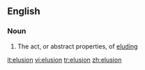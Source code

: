 ==English==
===Noun===
{{en-noun|-}}
# The act, or abstract properties, of [[elude|elud]]ing

[[it:elusion]]
[[vi:elusion]]
[[tr:elusion]]
[[zh:elusion]]